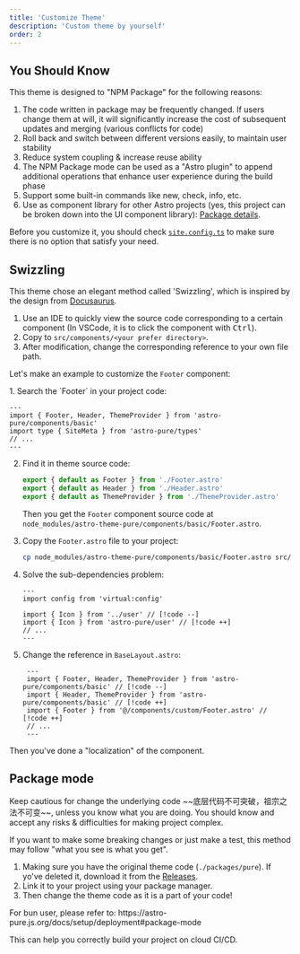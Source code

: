 ```yaml
---
title: 'Customize Theme'
description: 'Custom theme by yourself'
order: 2
---
```



## You Should Know

This theme is designed to "NPM Package" for the following reasons:

1. The code written in package may be frequently changed. If users change them at will, it will significantly increase the cost of subsequent updates and merging (various conflicts for code)
2. Roll back and switch between different versions easily, to maintain user stability
3. Reduce system coupling & increase reuse ability
4. The NPM Package mode can be used as a "Astro plugin" to append additional operations that enhance user experience during the build phase
5. Support some built-in commands like new, check, info, etc.
6. Use as component library for other Astro projects (yes, this project can be broken down into the UI component library): [Package details](https://www.npmjs.com/package/astro-pure).

Before you customize it, you should check [`site.config.ts`](/docs/setup/configuration#theme-configuration) to make sure there is no option that satisfy your need.

## Swizzling

This theme chose an elegant method called 'Swizzling', which is inspired by the design from [Docusaurus](https://docusaurus.io/docs/swizzling).

1. Use an IDE to quickly view the source code corresponding to a certain component (In VSCode, it is to click the component with <kbd>Ctrl</kbd>).
2. Copy to `src/components/<your prefer directory>`.
3. After modification, change the corresponding reference to your own file path.

Let's make an example to customize the `Footer` component:

<Steps>
1. Search the `Footer` in your project code:

   ```astro title="src/layout/BaseLayout.astro"
   ---
   import { Footer, Header, ThemeProvider } from 'astro-pure/components/basic'
   import type { SiteMeta } from 'astro-pure/types'
   // ...
   ---
   ```

2. Find it in theme source code:

   ```ts title="node_modules/astro-theme-pure/components/basic/index.ts"
   export { default as Footer } from './Footer.astro'
   export { default as Header } from './Header.astro'
   export { default as ThemeProvider } from './ThemeProvider.astro'
   ```

   Then you get the `Footer` component source code at `node_modules/astro-theme-pure/components/basic/Footer.astro`.

3. Copy the `Footer.astro` file to your project:

   ```bash
   cp node_modules/astro-theme-pure/components/basic/Footer.astro src/components/custom/Footer.astro
   ```

4. Solve the sub-dependencies problem:

   ```astro title="src/components/custom/Footer.astro"
   ---
   import config from 'virtual:config'

   import { Icon } from '../user' // [!code --]
   import { Icon } from 'astro-pure/user' // [!code ++]
   // ...
   ---
   ```

5. Change the reference in `BaseLayout.astro`:

   ```astro title="src/layout/BaseLayout.astro"
    ---
    import { Footer, Header, ThemeProvider } from 'astro-pure/components/basic' // [!code --]
    import { Header, ThemeProvider } from 'astro-pure/components/basic' // [!code ++]
    import { Footer } from '@/components/custom/Footer.astro' // [!code ++]
    // ...
    ---
    ```

</Steps>

Then you've done a "localization" of the component.

## Package mode

<Aside type='danger' title={'Use at Your Own Risk'.toUpperCase()}>
Keep cautious for change the underlying code <Spoiler>~~底层代码不可突破，祖宗之法不可变~~</Spoiler>, unless you know what you are doing. You should know and accept any risks & difficulties for making project complex.
</Aside>

If you want to make some breaking changes or just make a test, this method may follow "what you see is what you get".

1. Making sure you have the original theme code (`./packages/pure`). If yo've deleted it, download it from the [Releases](https://github.com/cworld1/astro-theme-pure/releases).
2. Link it to your project using your package manager.
3. Then change the theme code as it is a part of your code!

<Aside type='tip'>
For bun user, please refer to: https://astro-pure.js.org/docs/setup/deployment#package-mode

This can help you correctly build your project on cloud CI/CD.
</Aside>
